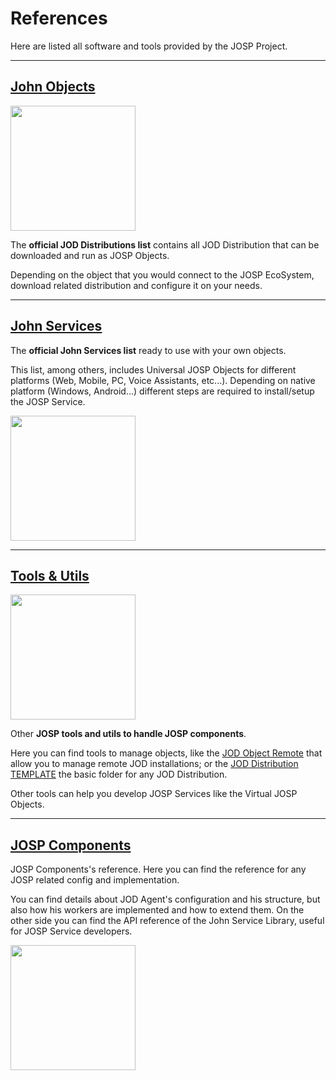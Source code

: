 # References


Here are listed all software and tools provided by the JOSP Project.

---

## [John Objects](/references/jod_dists/)


<Grid container spacing={4}>
  <Grid item xs={2}>
    <img src="/img/icons/JOD_Icon_250.png" width="200" />
  </Grid>
  <Grid item xs={10}>

The **official JOD Distributions list** contains all JOD Distribution that can be downloaded and run as JOSP Objects.

Depending on the object that you would connect to the JOSP EcoSystem, download related distribution and configure it on your needs.

  </Grid>
</Grid>

---

## [John Services](/references/jsl_services/)

<Grid container spacing={4}>
  <Grid item xs={10}>

The **official John Services list** ready to use with your own objects.

This list, among others, includes Universal JOSP Objects for different platforms (Web, Mobile, PC, Voice Assistants, etc...). Depending on native platform (Windows, Android...) different steps are required to install/setup the JOSP Service.

  </Grid>
  <Grid item xs={2}>
    <img src="/img/icons/JSL_Icon_250.png" width="200" />
  </Grid>
</Grid>

---

## [Tools & Utils](/references/tools/)

<Grid container spacing={4}>
  <Grid item xs={2}>
    <img src="/img/icons/Tools_Icon_250.png" width="200" />
  </Grid>
  <Grid item xs={10}>

Other **JOSP tools and utils to handle JOSP components**.

Here you can find tools to manage objects, like the [JOD Object Remote](/references/tools/john_object_remote/) that allow you to manage remote JOD installations; or the [JOD Distribution TEMPLATE](/references/tools/jod_dist_template/) the basic folder for any JOD Distribution.

Other tools can help you develop JOSP Services like the Virtual JOSP Objects.

  </Grid>
</Grid>

---

## [JOSP Components](/references/josp/)

<Grid container spacing={4}>
  <Grid item xs={10}>

JOSP Components's reference. Here you can find the reference for any JOSP related config and implementation.

You can find details about JOD Agent's configuration and his structure, but also how his workers are implemented and how to extend them. On the other side you can find the API reference of the John Service Library, useful for JOSP Service developers.

  </Grid>
  <Grid item xs={2}>
    <img src="/img/logo/logo_text_250.png" width="200" />
  </Grid>
</Grid>
